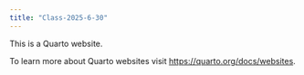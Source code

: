 ```yaml
---
title: "Class-2025-6-30"
---
```


This is a Quarto website.

To learn more about Quarto websites visit <https://quarto.org/docs/websites>.
